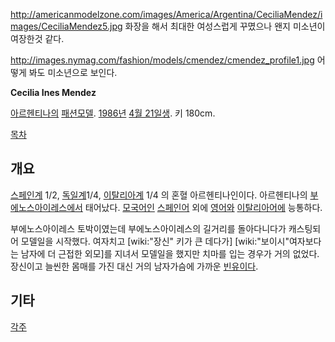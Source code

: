 http://americanmodelzone.com/images/America/Argentina/CeciliaMendez/images/CeciliaMendez5.jpg
화장을 해서 최대한 여성스럽게 꾸몄으나 왠지 미소년이 여장한것 같다.

http://images.nymag.com/fashion/models/cmendez/cmendez_profile1.jpg
어떻게 봐도 미소년으로 보인다.

'''Cecilia Ines Mendez'''

[[아르헨티나]]의 [[패션모델]]. [[1986년]] [[4월 21일]]생. 키 180cm.

[[목차]]
== 개요 ==
[[스페인]]계 1/2, [[독일]]계1/4, [[이탈리아]]계 1/4 의 혼혈 아르헨티나인이다. 아르헨티나의 [[부에노스아이레스]]에서 태어났다. [[모국어]]인 [[스페인어]] 외에 [[영어]]와 [[이탈리아어]]에 능통하다.

부에노스아이레스 토박이였는데 부에노스아이레스의 길거리를 돌아다니다가 캐스팅되어 모델일을 시작했다. 여자치고 [wiki:"장신" 키가 큰 데다가] [wiki:"보이시"여자보다는 남자에 더 근접한 외모]를 지녀서 모델일을 했지만 치마를 입는 경우가 거의 없었다. 장신이고 늘씬한 몸매를 가진 대신 거의 남자가슴에 가까운 [[빈유]]이다.

== 기타 ==

[[각주]]
